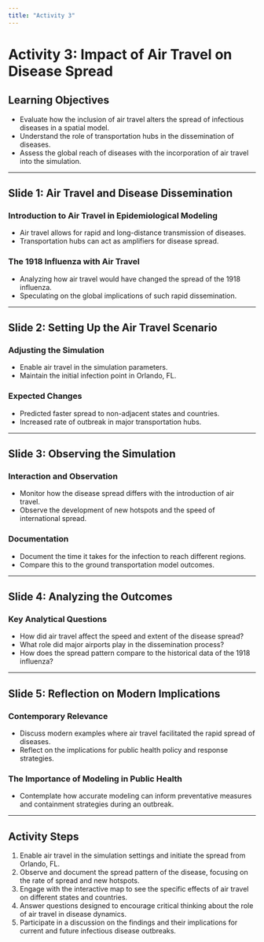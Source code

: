 ```yaml
---
title: "Activity 3"
---
```


# Activity 3: Impact of Air Travel on Disease Spread

## Learning Objectives

- Evaluate how the inclusion of air travel alters the spread of infectious diseases in a spatial model.
- Understand the role of transportation hubs in the dissemination of diseases.
- Assess the global reach of diseases with the incorporation of air travel into the simulation.

---

## Slide 1: Air Travel and Disease Dissemination

### Introduction to Air Travel in Epidemiological Modeling

- Air travel allows for rapid and long-distance transmission of diseases.
- Transportation hubs can act as amplifiers for disease spread.

### The 1918 Influenza with Air Travel

- Analyzing how air travel would have changed the spread of the 1918 influenza.
- Speculating on the global implications of such rapid dissemination.

---

## Slide 2: Setting Up the Air Travel Scenario

### Adjusting the Simulation

- Enable air travel in the simulation parameters.
- Maintain the initial infection point in Orlando, FL.

### Expected Changes

- Predicted faster spread to non-adjacent states and countries.
- Increased rate of outbreak in major transportation hubs.

---

## Slide 3: Observing the Simulation

### Interaction and Observation

- Monitor how the disease spread differs with the introduction of air travel.
- Observe the development of new hotspots and the speed of international spread.

### Documentation

- Document the time it takes for the infection to reach different regions.
- Compare this to the ground transportation model outcomes.

---

## Slide 4: Analyzing the Outcomes

### Key Analytical Questions

- How did air travel affect the speed and extent of the disease spread?
- What role did major airports play in the dissemination process?
- How does the spread pattern compare to the historical data of the 1918 influenza?

---

## Slide 5: Reflection on Modern Implications

### Contemporary Relevance

- Discuss modern examples where air travel facilitated the rapid spread of diseases.
- Reflect on the implications for public health policy and response strategies.

### The Importance of Modeling in Public Health

- Contemplate how accurate modeling can inform preventative measures and containment strategies during an outbreak.

---

## Activity Steps

1. Enable air travel in the simulation settings and initiate the spread from Orlando, FL.
2. Observe and document the spread pattern of the disease, focusing on the rate of spread and new hotspots.
3. Engage with the interactive map to see the specific effects of air travel on different states and countries.
4. Answer questions designed to encourage critical thinking about the role of air travel in disease dynamics.
5. Participate in a discussion on the findings and their implications for current and future infectious disease outbreaks.
